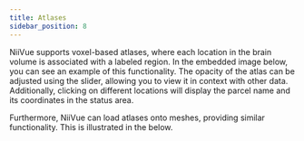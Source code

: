 ```yaml
---
title: Atlases
sidebar_position: 8
---
```




NiiVue supports voxel-based atlases, where each location in the brain volume is associated with a labeled region. In the embedded image below, you can see an example of this functionality. The opacity of the atlas can be adjusted using the slider, allowing you to view it in context with other data. Additionally, clicking on different locations will display the parcel name and its coordinates in the status area.

<NiivueBrowserWrapper>
  <AtlasDemo />
</NiivueBrowserWrapper>

Furthermore, NiiVue can load atlases onto meshes, providing similar functionality. This is illustrated in the below.

<NiivueBrowserWrapper>
  <AtlasMeshDemo />
</NiivueBrowserWrapper>